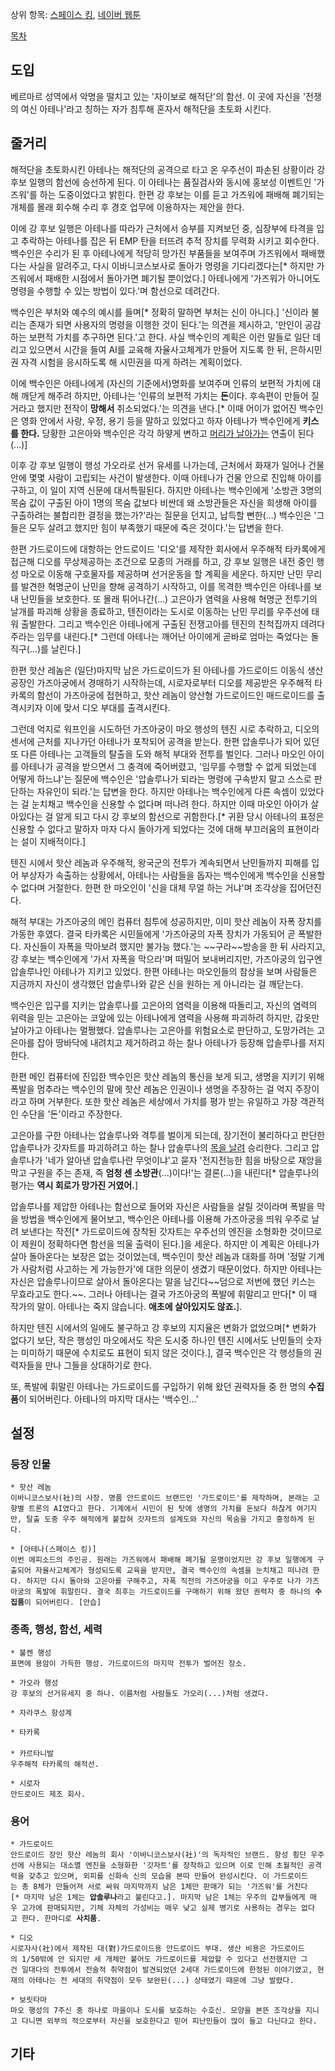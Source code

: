 상위 항목: [[스페이스 킹]], [[네이버 웹툰]]

[[목차]]

== 도입 ==
베르마르 성역에서 악명을 떨치고 있는 '자이보로 해적단'의 함선. 이 곳에 자신을 '전쟁의 여신 아테나'라고 칭하는 자가 침투해 혼자서 해적단을 초토화 시킨다.

== 줄거리 ==
해적단을 초토화시킨 아테나는 해적단의 공격으로 타고 온 우주선이 파손된 상황이라 강 후보 일행의 함선에 승선하게 된다. 이 아테나는 품질검사와 동시에 홍보성 이벤트인 '가즈워'를 하는 도중이었다고 밝힌다. 한편 강 후보는 이를 듣고 가즈워에 패배해 폐기되는 개체를 몰래 회수해 수리 후 경호 업무에 이용하자는 제안을 한다.

이에 강 후보 일행은 아테나를 따라가 근처에서 승부를 지켜보던 중, 심장부에 타격을 입고 추락하는 아테나를 잡은 뒤 EMP 탄을 터뜨려 추적 장치를 무력화 시키고 회수한다. 백수인은 수리가 된 후 아테나에게 적당히 망가진 부품들을 보여주며 가즈워에서 패배했다는 사실을 알려주고, 다시 이바니코스보사로 돌아가 명령을 기다리겠다는[* 하지만 가즈워에서 패배한 시점에서 돌아가면 폐기될 뿐이었다.] 아테나에게 '가즈워가 아니어도 명령을 수행할 수 있는 방법이 있다.'며 함선으로 데려간다.

백수인은 부처와 예수의 예시를 들며[* 정확히 말하면 부처는 신이 아니다.] '신이라 불리는 존재가 되면 사용자의 명령을 이행한 것이 된다.'는 의견을 제시하고, '만인이 공감하는 보편적 가치를 추구하면 된다.'고 한다. 사실 백수인의 계획은 이런 말들로 일단 데리고 있으면서 시간을 들여 AI를 교육해 자율사고체계가 만들어 지도록 한 뒤, 은하시민권 자격 시험을 응시하도록 해 시민권을 따게 하려는 계획이었다.

이에 백수인은 아테나에게 (자신의 기준에서)명화를 보여주며 인류의 보편적 가치에 대해 깨닫게 해주려 하지만, 아테나는 '인류의 보편적 가치는 '''돈'''이다. 후속편이 만들어 질 거라고 했지만 전작이 '''망해서''' 취소되었다.'는 의견을 낸다.[* 이때 어이가 없어진 백수인은 영화 안에서 사랑, 우정, 용기 등을 말하고 있었다고 하자 아테나가 백수인에게 '''키스를 한다.''' 당황한 고은아와 백수인은 각각 하얗게 변하고 [[아스란영웅전|머리가 날아가는]] 연출이 된다(...)]

이후 강 후보 일행이 행성 가오라로 선거 유세를 나가는데, 근처에서 화재가 일어나 건물 안에 몇몇 사람이 고립되는 사건이 발생한다. 이때 아테나가 건물 안으로 진입해 아이를 구하고, 이 일이 지역 신문에 대서특필된다. 하지만 아테나는 백수인에게 '소방관 3명의 목숨 값이 구출된 아이 1명의 목숨 값보다 비싼데 왜 소방관들은 자신을 희생해 아이를 구출하려는 불합리한 결정을 했는가?'라는 질문을 던지고, 납득할 뻔한(...) 백수인은 '그들은 모두 살려고 했지만 힘이 부족했기 때문에 죽은 것이다.'는 답변을 한다.

한편 가드로이드에 대항하는 안드로이드 '디오'를 제작한 회사에서 우주해적 타카록에게 접근해 디오를 무상제공하는 조건으로 모종의 거래를 하고, 강 후보 일행은 내전 중인 행성 마오로 이동해 구호물자를 제공하며 선거운동을 할 계획을 세운다.
하지만 난민 무리를 발견한 혁명군이 난민을 향해 공격하기 시작하고, 이를 목격한 백수인은 아테나를 보내 난민들을 보호한다. 또 몰래 튀어나간(...) 고은아가 염력을 사용해 혁명군 전투기의 날개를 파괴해 상황을 종료하고, 텐진이라는 도시로 이동하는 난민 무리를 우주선에 태워 출발한다. 그리고 백수인은 아테나에게 구출된 전쟁고아를 텐진의 친척집까지 데려다 주라는 임무를 내린다.[* 그런데 아테나는 깨어난 아이에게 곧바로 엄마는 죽었다는 돌직구(...)를 날린다.]

한편 핫산 레놈은 (일단)마지막 남은 가드로이드가 된 아테나를 가드로이드 이동식 생산 공장인 가즈아궁에서 경매하기 시작하는데, 시로자로부터 디오를 제공받은 우주해적 타카록의 함선이 가즈아궁에 접현하고, 핫산 레놈이 양산형 가드로이드인 매드로이드를 출격시키자 이에 맞서 디오 부대를 출격시킨다.

그런데 억지로 워프인을 시도하던 가즈아궁이 마오 행성의 텐진 시로 추락하고, 디오의 센서에 근처를 지나가던 아테나가 포착되어 공격을 받는다. 한편 압솔루나가 되어 있던 또 다른 아테나는 고객들의 탈출을 도와 해적 부대와 전투를 벌인다. 그러나 마오인 아이를 아테나가 공격을 받으면서 그 충격에 죽어버렸고, '임무를 수행할 수 없게 되었는데 어떻게 하느냐'는 질문에 백수인은 '압솔루나가 되라는 명령에 구속받지 말고 스스로 판단하는 자유인이 되라.'는 답변을 한다. 하지만 아테나는 백수인에게 다른 속셈이 있었다는 걸 눈치채고 백수인을 신용할 수 없다며 떠나려 한다. 하지만 이때 마오인 아이가 살아있다는 걸 알게 되고 다시 강 후보의 함선으로 귀함한다.[* 귀환 당시 아테나의 표정은 신용할 수 없다고 말하자 마자 다시 돌아가게 되었다는 것에 대해 부끄러움의 표현이라는 설이 지배적이다.]

텐진 시에서 핫산 레놈과 우주해적, 왕국군의 전투가 계속되면서 난민들까지 피해를 입어 부상자가 속출하는 상황에서, 아테나는 사람들을 돕자는 백수인에게 백수인을 신용할 수 없다며 거절한다. 한편 한 마오인이 '신을 대체 무얼 하는 거냐'며 조각상을 집어던진다.

해적 부대는 가즈아궁의 메인 컴퓨터 침투에 성공하지만, 이미 핫산 레놈이 자폭 장치를 가동한 후였다. 결국 타카록은 시민들에게 '가즈아궁의 자폭 장치가 가동되어 곧 폭발한다. 자신들이 자폭을 막아보려 했지만 불가능 했다.'는 ~~구라~~방송을 한 뒤 사라지고, 강 후보는 백수인에게 '가서 자폭을 막으라'며 떠밀어 보내버리지만, 가즈아궁의 입구엔 압솔루나인 아테나가 지키고 있었다. 한편 아테나는 마오인들의 참상을 보며 사람들은 지금까지 자신이 생각했던 압솔루나와 같은 신을 원하는 게 아니라는 걸 깨닫는다.

백수인은 입구를 지키는 압솔루나를 고은아의 염력을 이용해 따돌리고, 자신의 염력의 위력을 믿는 고은아는 코앞에 있는 아테나에게 염력을 사용해 파괴하려 하지만, 갑옷만 날아가고 아테나는 멀쩡했다. 압솔루나는 고은아를 위험요소로 판단하고, 도망가려는 고은아를 잡아 땅바닥에 내려치고 제거하려고 하는 찰나 아테나가 등장해 압솔루나를 저지한다.

한편 메인 컴퓨터에 진입한 백수인은 핫산 레놈의 통신을 보게 되고, 생명을 지키기 위해 폭발을 멈추라는 백수인의 말에 핫산 레놈은 인권이나 생명을 주장하는 걸 억지 주장이라고 하며 거부한다. 또한 핫산 레놈은 세상에서 가치를 평가 받는 유일하고 가장 객관적인 수단을 '돈'이라고 주장한다.

고은아를 구한 아테나는 압솔루나와 격투를 벌이게 되는데, 장기전이 불리하다고 판단한 압솔루나가 갓자트를 파괴하려고 하는 찰나 압솔루나의 [[아스란영웅전|목을 날려]] 승리한다. 그리고 압솔루나가 '네가 알아낸 압솔루나란 무엇이냐'고 묻자 '전지전능한 힘을 바탕으로 재앙을 막고 구원을 주는 존재, 즉 '''엄청 센 소방관'''(...)이다!'는 결론(...)을 내린다[* 압솔루나의 평가는 '''역시 회로가 망가진 거였어.''']

압솔루나를 제압한 아테나는 함선으로 들어와 자신은 사람들을 살릴 것이라며 폭발을 막을 방법을 백수인에게 물어보고, 백수인은 아테나를 이용해 가즈아궁을 띄워 우주로 날려 보낸다는 작전[* 가드로이드에 장착된 갓자트는 우주선의 엔진을 소형화한 것이므로 이 제원이 정확하다면 함선을 띄울 출력이 된다.]을 세운다. 하지만 이 계획은 아테나가 살아 돌아온다는 보장은 없는 것이었는데, 백수인이 핫산 레놈과 대화를 하며 '정말 기계가 사람처럼 사고하는 게 가능한가'에 대한 의문이 생겼기 때문이었다. 하지만 아테나는 자신은 압솔루나이므로 살아서 돌아온다는 말을 남긴다~~덤으로 저번에 했던 키스는 무효라고도 한다.~~. 그러나 아테나는 결국 가즈아궁의 폭발에 휘말리고 만다[* 이 때 작가의 말이. 아테나는 죽지 않습니다. '''애초에 살아있지도 않죠.''']. 

하지만 텐진 시에서의 일에도 불구하고 강 후보의 지지율은 변화가 없었으며[* 변화가 없다기 보단, 작은 행성인 마오에서도 작은 도시중 하나인 텐진 시에서도 난민들의 숫자는 미미하기 때문에 수치로도 표현이 되지 않은 것이다.], 결국 백수인은 각 행성들의 권력자들을 만나 그들을 상대하기로 한다.

또, 폭발에 휘말린 아테나는 가드로이드를 구입하기 위해 왔던 권력자들 중 한 명의 '''수집품'''이 되어버린다. 아테나의 마지막 대사는 '백수인...'

== 설정 ==
=== 등장 인물 ===
 * 핫산 레놈
 이바니코스보사(社)의 사장. 명품 안드로이드 브랜드인 '가드로이드'를 제작하며, 본래는 고향별 트론의 AI였다고 한다. 기계에서 시민이 된 탓에 생명의 가치를 돈보다 하찮게 여기지만, 탈출 도중 우주 해적에게 붙잡혀 갓자트의 설계도와 자신의 목숨을 가지고 흥정하게 된다.

 * [아테나(스페이스 킹)]
 이번 에피소드의 주인공. 원래는 가즈워에서 패배해 폐기될 운명이었지만 강 후보 일행에게 구출되어 자율사고체계가 형성되도록 교육을 받지만, 결국 백수인의 속셈을 눈치채고 떠나려 한다. 하지만 다시 돌아와 고은아를 구해주고, 자폭 직전의 가즈아궁을 이고 우주로 나가 가즈아궁의 폭발에 휘말린다. 결국 최후는 가드로이드를 구매하기 위해 왔던 권력자 중 하나의 '''수집품'''이 되어버린다. [안습]

=== 종족, 행성, 함선, 세력 ===
 * 불켄 행성
 표면에 용암이 가득한 행성. 가드로이드의 마지막 전투가 벌어진 장소.

 * 가오라 행성
 강 후보의 선거유세지 중 하나. 이름처럼 사람들도 가오리(...)처럼 생겼다.

 * 자라쿠스 항성계

 * 타카록
 
 * 카르타니발
 우주해적 타카록의 해적선.

 * 시로자
 안드로이드 제조 회사.

=== 용어 ===
 * 가드로이드
 안드로이드 장인 핫산 레놈의 회사 '이바니코스보사(社)'의 독자적인 브랜드. 항성 횡단 우주선에 사용되는 대소멸 엔진을 소형화한 '갓자트'를 장착하고 있으며 이로 인해 초월적인 공격력을 갖추고 있으며, 외피를 신화속 신의 모습을 본따 만들어 완성시킨다. 이 가드로이드는 총 8체가 만들어져 서로 싸워 마지막까지 남은 1체만 판매가 되는 '가즈워'를 거친다[* 마지막 남은 1체는 '''압솔루나'''라고 불린다고.]. 마지막 남은 1체는 우주의 갑부들에게 매우 고가에 판매되지만, 기체 자체의 가성비는 매우 낮고 실제 병기로 사용하는 경우는 없다고 한다. 한마디로 '''사치품'''.

 * 디오
 시로자사(社)에서 제작된 대(對)가드로이드용 안드로이드 부대. 생산 비용은 가드로이드의 1/50밖에 안 되지만 세 개체만 붙어도 가드로이드를 제압할 수 있다고 선전했지만 그건 일대다의 전투에서 전술적 취약점이 발견되었던 2세대 가드로이드에 한정된 이야기였고, 현재의 아테나는 전 세대의 취약점이 모두 보완된(...) 상태였기 때문에 그냥 발렸다.

 * 보릿타마
 마오 행성의 7주신 중 하나로 마을이나 도시를 보호하는 수호신. 모양을 본뜬 조각상을 지니고 다니면 외부의 적으로부터 자신을 보호한다고 믿어 피난민들이 많이 들고 다닌다고 한다.

== 기타 ==
